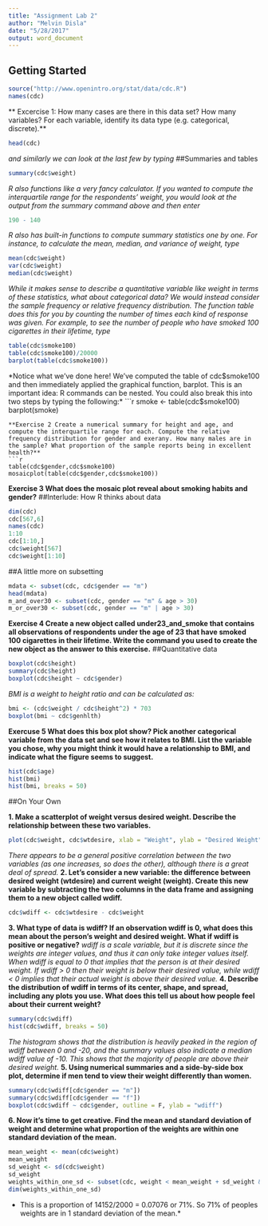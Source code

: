 ```yaml
---
title: "Assignment Lab 2"
author: "Melvin Disla"
date: "5/28/2017"
output: word_document
---
```


## Getting Started
```r
source("http://www.openintro.org/stat/data/cdc.R")
names(cdc)
```

** Excercise 1: How many cases are there in this data set? How many variables? For each variable, identify its data type (e.g. categorical, discrete).**
```r
head(cdc)
```

*and similarly we can look at the last few by typing*
##Summaries and tables
```r
summary(cdc$weight)
```
*R also functions like a very fancy calculator. If you wanted to compute the interquartile range for the respondents’ weight, you would look at the output from the summary command above and then enter*
```r
190 - 140
```
*R also has built-in functions to compute summary statistics one by one. For instance, to calculate the mean, median, and variance of weight, type*
```r
mean(cdc$weight) 
var(cdc$weight)
median(cdc$weight)
```
*While it makes sense to describe a quantitative variable like weight in terms of these statistics, what about categorical data? We would instead consider the sample frequency or relative frequency distribution. The function table does this for you by counting the number of times each kind of response was given. For example, to see the number of people who have smoked 100 cigarettes in their lifetime, type*
```r
table(cdc$smoke100)
table(cdc$smoke100)/20000
barplot(table(cdc$smoke100))
```
*Notice what we’ve done here! We’ve computed the table of cdc$smoke100 and then immediately applied the graphical function, barplot. This is an important idea: R commands can be nested. You could also break this into two steps by typing the following:*
```r
smoke <- table(cdc$smoke100)
barplot(smoke)
```
**Exercise 2 Create a numerical summary for height and age, and compute the interquartile range for each. Compute the relative frequency distribution for gender and exerany. How many males are in the sample? What proportion of the sample reports being in excellent health?**
```r
table(cdc$gender,cdc$smoke100)
mosaicplot(table(cdc$gender,cdc$smoke100))
```
**Exercise 3 What does the mosaic plot reveal about smoking habits and gender?**
##Interlude: How R thinks about data
```r
dim(cdc)
cdc[567,6]
names(cdc)
1:10
cdc[1:10,]
cdc$weight[567]
cdc$weight[1:10]
```
##A little more on subsetting
```r
mdata <- subset(cdc, cdc$gender == "m")
head(mdata)
m_and_over30 <- subset(cdc, gender == "m" & age > 30)
m_or_over30 <- subset(cdc, gender == "m" | age > 30)
```
**Exercise 4 Create a new object called under23_and_smoke that contains all observations of respondents under the age of 23 that have smoked 100 cigarettes in their lifetime. Write the command you used to create the new object as the answer to this exercise.**
##Quantitative data

```r
boxplot(cdc$height)
summary(cdc$height)
boxplot(cdc$height ~ cdc$gender)
```
*BMI is a weight to height ratio and can be calculated as:*
```r
bmi <- (cdc$weight / cdc$height^2) * 703
boxplot(bmi ~ cdc$genhlth)
```
**Exercuse 5 What does this box plot show? Pick another categorical variable from the data set and see how it relates to BMI. List the variable you chose, why you might think it would have a relationship to BMI, and indicate what the figure seems to suggest.**

```r
hist(cdc$age)
hist(bmi)
hist(bmi, breaks = 50)
```
##On Your Own

**1. Make a scatterplot of weight versus desired weight. Describe the relationship between these two variables.**
```r
plot(cdc$weight, cdc$wtdesire, xlab = "Weight", ylab = "Desired Weight", las = 1)
```
*There appears to be a general positive correlation between the two variables (as one increases, so does the other), although there is a great deal of spread.*
**2. Let’s consider a new variable: the difference between desired weight (wtdesire) and current weight (weight). Create this new variable by subtracting the two columns in the data frame and assigning them to a new object called wdiff.**
```r
cdc$wdiff <- cdc$wtdesire - cdc$weight
```
**3. What type of data is wdiff? If an observation wdiff is 0, what does this mean about the person’s weight and desired weight. What if wdiff is positive or negative?**
*wdiff is a scale variable, but it is discrete since the weights are integer values, and thus it can only take integer values itself. When wdiff is equal to 0 that implies that the person is at their desired weight. If wdiff > 0 then their weight is below their desired value, while wdiff < 0 implies that their actual weight is above their desired value.*
**4. Describe the distribution of wdiff in terms of its center, shape, and spread, including any plots you use. What does this tell us about how people feel about their current weight?**
```r
summary(cdc$wdiff)
hist(cdc$wdiff, breaks = 50)
```
*The histogram shows that the distribution is heavily peaked in the region of wdiff between 0 and -20, and the summary values also indicate a median wdiff value of -10. This shows that the majority of people are above their desired weight.*
**5. Using numerical summaries and a side-by-side box plot, determine if men tend to view their weight differently than women.**
```r
summary(cdc$wdiff[cdc$gender == "m"])
summary(cdc$wdiff[cdc$gender == "f"])
boxplot(cdc$wdiff ~ cdc$gender, outline = F, ylab = "wdiff")
```
**6. Now it’s time to get creative. Find the mean and standard deviation of weight and determine what proportion of the weights are within one standard deviation of the mean.**
```r
mean_weight <- mean(cdc$weight)
mean_weight
sd_weight <- sd(cdc$weight) 
sd_weight
weights_within_one_sd <- subset(cdc, weight < mean_weight + sd_weight & weight > mean_weight - + sd_weight)
dim(weights_within_one_sd)
```
* This is a proportion of 14152/2000 = 0.07076 or 71%. So 71% of peoples weights are in 1 standard deviation of the mean.*
















